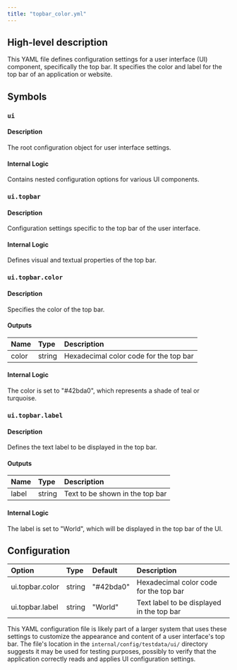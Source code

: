 ```yaml
---
title: "topbar_color.yml"
---
```


## High-level description
This YAML file defines configuration settings for a user interface (UI) component, specifically the top bar. It specifies the color and label for the top bar of an application or website.

## Symbols

### `ui`
#### Description
The root configuration object for user interface settings.

#### Internal Logic
Contains nested configuration options for various UI components.

### `ui.topbar`
#### Description
Configuration settings specific to the top bar of the user interface.

#### Internal Logic
Defines visual and textual properties of the top bar.

### `ui.topbar.color`
#### Description
Specifies the color of the top bar.

#### Outputs
| Name | Type | Description |
|:-----|:-----|:------------|
| color | string | Hexadecimal color code for the top bar |

#### Internal Logic
The color is set to "#42bda0", which represents a shade of teal or turquoise.

### `ui.topbar.label`
#### Description
Defines the text label to be displayed in the top bar.

#### Outputs
| Name | Type | Description |
|:-----|:-----|:------------|
| label | string | Text to be shown in the top bar |

#### Internal Logic
The label is set to "World", which will be displayed in the top bar of the UI.

## Configuration
| Option | Type | Default | Description |
|:-------|:-----|:--------|:------------|
| ui.topbar.color | string | "#42bda0" | Hexadecimal color code for the top bar |
| ui.topbar.label | string | "World" | Text label to be displayed in the top bar |

This YAML configuration file is likely part of a larger system that uses these settings to customize the appearance and content of a user interface's top bar. The file's location in the `internal/config/testdata/ui/` directory suggests it may be used for testing purposes, possibly to verify that the application correctly reads and applies UI configuration settings.